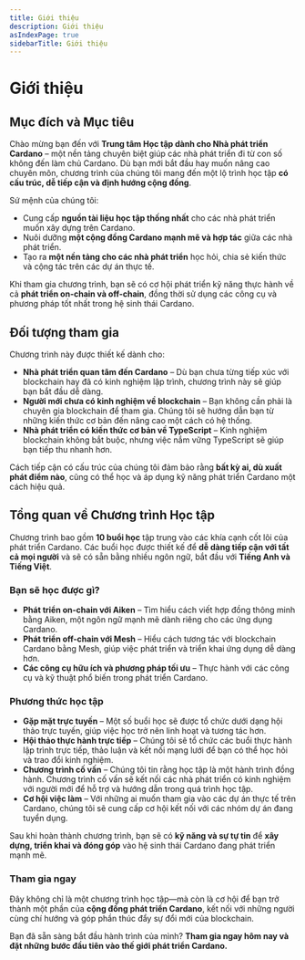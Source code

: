 ```yaml
---
title: Giới thiệu
description: Giới thiệu
asIndexPage: true
sidebarTitle: Giới thiệu
---
```


# Giới thiệu

## Mục đích và Mục tiêu

Chào mừng bạn đến với **Trung tâm Học tập dành cho Nhà phát triển Cardano** – một nền tảng chuyên biệt giúp các nhà phát triển đi từ con số không đến làm chủ Cardano. Dù bạn mới bắt đầu hay muốn nâng cao chuyên môn, chương trình của chúng tôi mang đến một lộ trình học tập **có cấu trúc, dễ tiếp cận và định hướng cộng đồng**.  

Sứ mệnh của chúng tôi:  

- Cung cấp **nguồn tài liệu học tập thống nhất** cho các nhà phát triển muốn xây dựng trên Cardano.  
- Nuôi dưỡng **một cộng đồng Cardano mạnh mẽ và hợp tác** giữa các nhà phát triển.  
- Tạo ra **một nền tảng cho các nhà phát triển** học hỏi, chia sẻ kiến thức và cộng tác trên các dự án thực tế.  

Khi tham gia chương trình, bạn sẽ có cơ hội phát triển kỹ năng thực hành về cả **phát triển on-chain và off-chain**, đồng thời sử dụng các công cụ và phương pháp tốt nhất trong hệ sinh thái Cardano.  

## Đối tượng tham gia

Chương trình này được thiết kế dành cho:  

- **Nhà phát triển quan tâm đến Cardano** – Dù bạn chưa từng tiếp xúc với blockchain hay đã có kinh nghiệm lập trình, chương trình này sẽ giúp bạn bắt đầu dễ dàng.  
- **Người mới chưa có kinh nghiệm về blockchain** – Bạn không cần phải là chuyên gia blockchain để tham gia. Chúng tôi sẽ hướng dẫn bạn từ những kiến thức cơ bản đến nâng cao một cách có hệ thống.  
- **Nhà phát triển có kiến thức cơ bản về TypeScript** – Kinh nghiệm blockchain không bắt buộc, nhưng việc nắm vững TypeScript sẽ giúp bạn tiếp thu nhanh hơn.  

Cách tiếp cận có cấu trúc của chúng tôi đảm bảo rằng **bất kỳ ai, dù xuất phát điểm nào**, cũng có thể học và áp dụng kỹ năng phát triển Cardano một cách hiệu quả.  

## Tổng quan về Chương trình Học tập

Chương trình bao gồm **10 buổi học** tập trung vào các khía cạnh cốt lõi của phát triển Cardano. Các buổi học được thiết kế để **dễ dàng tiếp cận với tất cả mọi người** và sẽ có sẵn bằng nhiều ngôn ngữ, bắt đầu với **Tiếng Anh và Tiếng Việt**.  

### Bạn sẽ học được gì?

- **Phát triển on-chain với Aiken** – Tìm hiểu cách viết hợp đồng thông minh bằng Aiken, một ngôn ngữ mạnh mẽ dành riêng cho các ứng dụng Cardano.  
- **Phát triển off-chain với Mesh** – Hiểu cách tương tác với blockchain Cardano bằng Mesh, giúp việc phát triển và triển khai ứng dụng dễ dàng hơn.  
- **Các công cụ hữu ích và phương pháp tối ưu** – Thực hành với các công cụ và kỹ thuật phổ biến trong phát triển Cardano.  

### Phương thức học tập

- **Gặp mặt trực tuyến** – Một số buổi học sẽ được tổ chức dưới dạng hội thảo trực tuyến, giúp việc học trở nên linh hoạt và tương tác hơn.  
- **Hội thảo thực hành trực tiếp** – Chúng tôi sẽ tổ chức các buổi thực hành lập trình trực tiếp, thảo luận và kết nối mạng lưới để bạn có thể học hỏi và trao đổi kinh nghiệm.  
- **Chương trình cố vấn** – Chúng tôi tin rằng học tập là một hành trình đồng hành. Chương trình cố vấn sẽ kết nối các nhà phát triển có kinh nghiệm với người mới để hỗ trợ và hướng dẫn trong quá trình học tập.  
- **Cơ hội việc làm** – Với những ai muốn tham gia vào các dự án thực tế trên Cardano, chúng tôi sẽ cung cấp cơ hội kết nối với các nhóm dự án đang tuyển dụng.  

Sau khi hoàn thành chương trình, bạn sẽ có **kỹ năng và sự tự tin** để **xây dựng, triển khai và đóng góp** vào hệ sinh thái Cardano đang phát triển mạnh mẽ.  

### Tham gia ngay

Đây không chỉ là một chương trình học tập—mà còn là cơ hội để bạn trở thành một phần của **cộng đồng phát triển Cardano**, kết nối với những người cùng chí hướng và góp phần thúc đẩy sự đổi mới của blockchain.  

Bạn đã sẵn sàng bắt đầu hành trình của mình? **Tham gia ngay hôm nay và đặt những bước đầu tiên vào thế giới phát triển Cardano.**
